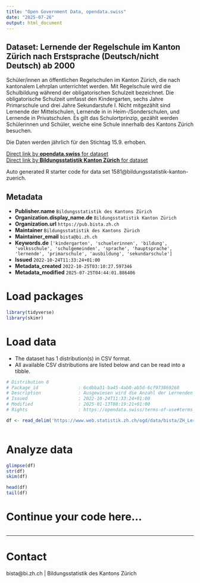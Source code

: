```yaml
---
title: "Open Government Data, opendata.swiss"
date: "2025-07-26"
output: html_document
---
```


## Dataset: Lernende der Regelschule im Kanton Zürich nach Erstsprache (Deutsch/nicht Deutsch) ab 2000

Schüler/innen an öffentlichen Regelschulen im Kanton Zürich, die nach kantonalem Lehrplan unterrichtet werden. Mit Regelschule wird die Schulbildung während der obligatorischen Schulzeit bezeichnet. Die obligatorische Schulzeit umfasst den Kindergarten, sechs Jahre Primarschule und drei Jahre Sekundarstufe I. Nicht mitgezählt sind Lernende der Mittelschulen, Lernende in in Heim-/Sonderschulen, und Lernende in Privatschulen. Es gilt das Schulortprinzip, gezählt werden Schülerinnen und Schüler, welche eine Schule innerhalb des Kantons Zürich besuchen.

Die Daten werden jährlich für den Stichtag 15.9. erhoben.

[Direct link by **opendata.swiss** for dataset](https://opendata.swiss/de/dataset/lernende-der-volksschule-im-kanton-zurich-nach-erstsprache-deutsch-nicht-deutsch-ab-2000)<br>
[Direct link by **Bildungsstatistik Kanton Zürich** for dataset](https://www.zh.ch/de/bildung/bildungssystem/zahlen-fakten/entwicklung-der-anzahl-lernender-nach-schultyp.html)

Auto generated R starter code for data set 1581@bildungsstatistik-kanton-zuerich.

## Metadata

- **Publisher.name** `Bildungsstatistik des Kantons Zürich`
- **Organization.display_name.de** `Bildungsstatistik Kanton Zürich`
- **Organization.url** `https://pub.bista.zh.ch`
- **Maintainer** `Bildungsstatistik des Kantons Zürich`
- **Maintainer_email** `bista@bi.zh.ch`
- **Keywords.de** `['kindergarten', 'schuelerinnen', 'bildung', 'volksschule', 'schulgemeinden', 'sprache', 'hauptsprache', 'lernende', 'primarschule', 'ausbildung', 'sekundarschule']`
- **Issued** `2022-10-24T11:33:24+01:00`
- **Metadata_created** `2022-10-25T03:10:27.597346`
- **Metadata_modified** `2025-07-25T04:44:01.886406`


# Load packages

```r

library(tidyverse)
library(skimr)

```

# Load data

-   The dataset has 1 distribution(s) in CSV format.
-   All available CSV distributions are listed below and can be read into a tibble.

```r

# Distribution 0
# Package_id               : 6cdbba31-ba45-4ab0-ab5d-6cf973869268
# Description              : Ausgewiesen wird die Anzahl der Lernenden an Regelschule auf Stufe Sek I im Kanton Zürich. Die Daten sind differenziert nach Jahr, zuständiger Schulgemeinde und Erstsprache. Bei Zellen kleiner 5 wird nur der Wert "1-5" ausgewiesen. Jahr: Das Jahr ist jeweils das Kalenderjahr der Erhebung, wobei der Stichtag der 15.9. ist. Die Daten für das Jahr 2023 sind somit im Schuljahr 2023/24 erhoben worden und zeigen den Datenstand am 15. September 2023. Schulgemeinde: Hier wir die zuständige Schulgemeinde dargestellt. Das ist üblicherweise die Schulgemeinde des Wohnort. Es entspricht aber nicht in jedem Fall der Schulgemeinde des Schulstandorts der effektiv besucht wird. Erstsprache: Als Erstsprache gilt diejenige Sprache, die als erste erlernt wird. Die Bildungsstatistik erhebt seit 2010 die Erstsprache als Merkmal der Lernenden. Bis zum Jahr 2009 wurde die Muttersprache erhoben. Anzahl: Anzahl der Schülerinnen und Schüler mit der entsprechenden Merkmalskombination. Die Daten werden im Rahmen der Statistik der Lernenden für das Bundesamtes für Statistik erhoben. Es handelt sich um eine Vollerhebung.
# Issued                   : 2022-10-24T11:33:24+01:00
# Modified                 : 2025-01-13T08:19:21+01:00
# Rights                   : https://opendata.swiss/terms-of-use#terms_by

df <- read_delim('https://www.web.statistik.zh.ch/ogd/data/bista/ZH_Lernende_Regelschule_Regional_Erstsprache.csv')



```

# Analyze data

```r

glimpse(df)
str(df)
skim(df)

head(df)
tail(df)

```

# Continue your code here...

```r

```

------------------------------------------------------------------------

# Contact

bista@bi.zh.ch | Bildungsstatistik des Kantons Zürich
